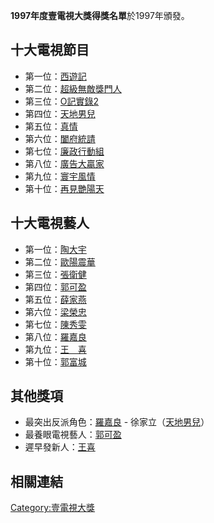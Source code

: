 '''1997年度壹電視大獎得獎名單'''於1997年頒發。

== 十大電視節目 ==
*第一位：[[西遊記|西遊記]]
*第二位：[[超級無敵獎門人|超級無敵獎門人]]
*第三位：[[O記實錄2|O記實錄2]]
*第四位：[[天地男兒|天地男兒]] 
*第五位：[[真情|真情]]
*第六位：[[闔府統請|闔府統請]]
*第七位：[[廉政行動組|廉政行動組]]
*第八位：[[廣告大贏家|廣告大贏家]]
*第九位：[[寰宇風情|寰宇風情]]
*第十位：[[再見艷陽天|再見艷陽天]]

== 十大電視藝人 ==
*第一位：[[陶大宇|陶大宇]]
*第二位：[[歐陽震華|歐陽震華]] 
*第三位：[[張衛健|張衛健]] 
*第四位：[[郭可盈|郭可盈]] 
*第五位：[[薛家燕|薛家燕]] 
*第六位：[[梁榮忠|梁榮忠]] 
*第七位：[[陳秀雯|陳秀雯]]
*第八位：[[羅嘉良|羅嘉良]]
*第九位：[[王喜|王　喜]]
*第十位：[[郭富城|郭富城]]

== 其他獎項 ==
*最突出反派角色：[[羅嘉良|羅嘉良]] - 徐家立（[[天地男兒|天地男兒]]）
*最養眼電視藝人：[[郭可盈|郭可盈]]
*遲早發新人：[[王喜|王喜]]

== 相關連結 ==
{{壹電視大獎}}
{{香港電視頒獎典禮}}

[[Category:壹電視大獎|Category:壹電視大獎]]